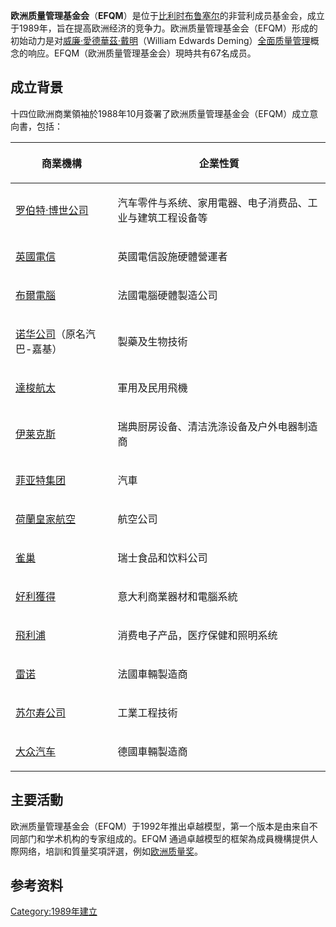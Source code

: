 
{{noteTA
|T=zh-hant:歐洲品質管理基金會;zh-hans:欧洲质量管理基金会
|1=zh-hant:品質;zh-hans:质量
|2=zh-hant:品質管制;zh-hans:质量控制
}}


'''欧洲质量管理基金会'''（'''EFQM'''）是位于[[比利时|比利时]][[布鲁塞尔|布鲁塞尔]]的非营利成员基金会，成立于1989年，旨在提高欧洲经济的竞争力。欧洲质量管理基金会（EFQM）形成的初始动力是对[[威廉·愛德華茲·戴明|威廉·愛德華茲·戴明]]（William Edwards Deming）[[全面质量管理|全面质量管理]]概念的响应。EFQM（欧洲质量管理基金会）現時共有67名成员。

== 成立背景 ==

十四位歐洲商業領袖於1988年10月簽署了欧洲质量管理基金会（EFQM）成立意向書，包括：

{| class="wikitable" border="1"
|-
! 商業機構
! 企業性質 
|-
| [[罗伯特·博世公司|罗伯特·博世公司]]
| 汽车零件与系统、家用電器、电子消费品、工业与建筑工程设备等
|-
| [[英國電信|英國電信]]
| 英國電信設施硬體營運者
|-
| [[布爾電腦|布爾電腦]]
| 法國電腦硬體製造公司
|-
| [[诺华公司|诺华公司]]（原名汽巴-嘉基）
| 製藥及生物技術 
|-
| [[達梭航太|達梭航太]]
| 軍用及民用飛機
|-
| [[伊莱克斯|伊莱克斯]]
| 瑞典厨房设备、清洁洗涤设备及户外电器制造商 
|-
| [[菲亚特集团|菲亚特集团]]
| 汽車
|-
| [[荷蘭皇家航空|荷蘭皇家航空]]
| 航空公司
|-
| [[雀巢|雀巢]]
| 瑞士食品和饮料公司
|-
| [[好利獲得|好利獲得]]
| 意大利商業器材和電腦系統
|-
| [[飛利浦|飛利浦]]
| 消费电子产品，医疗保健和照明系统
|-
| [[雷诺|雷诺]]
| 法國車輛製造商
|-
| [[苏尔寿公司|苏尔寿公司]]
| 工業工程技術
|-
| [[大众汽车|大众汽车]] 
| 德國車輛製造商 
|}

== 主要活動 ==
欧洲质量管理基金会（EFQM）于1992年推出卓越模型，第一个版本是由来自不同部门和学术机构的专家组成的。EFQM 通過卓越模型的框架為成員機構提供人際网络，培訓和質量奖項評選，例如[[欧洲质量奖|欧洲质量奖]]。

== 参考资料 ==
{{reflist}}

[[Category:1989年建立|Category:1989年建立]]